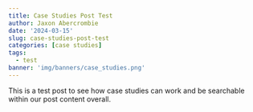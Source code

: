 ```yaml
---
title: Case Studies Post Test
author: Jaxon Abercrombie
date: '2024-03-15'
slug: case-studies-post-test
categories: [case studies]
tags:
  - test
banner: 'img/banners/case_studies.png'
---
```

This is a test post to see how case studies can work and be searchable within 
our post content overall.